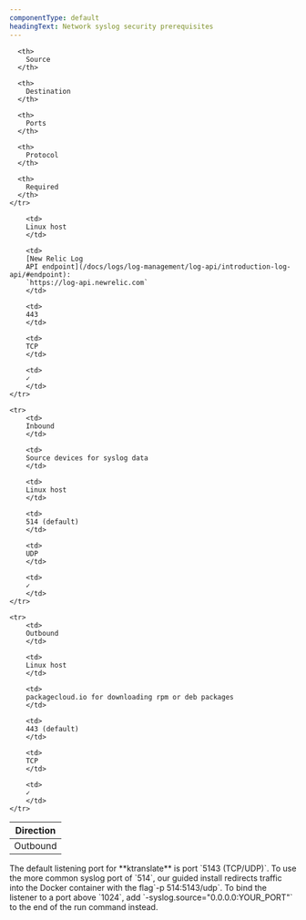 ```yaml
---
componentType: default
headingText: Network syslog security prerequisites
---
```



<table>
  <thead>
    <tr>
      <th style={{ width: '100px' }}>
        Direction
      </th>

      <th>
        Source
      </th>

      <th>
        Destination
      </th>

      <th>
        Ports
      </th>

      <th>
        Protocol
      </th>

      <th>
        Required
      </th>
    </tr>
  </thead>

  <tbody>
    <tr>
        <td>
        Outbound
        </td>

        <td>
        Linux host
        </td>

        <td>
        [New Relic Log
        API endpoint](/docs/logs/log-management/log-api/introduction-log-api/#endpoint):
        `https://log-api.newrelic.com`
        </td>

        <td>
        443
        </td>

        <td>
        TCP
        </td>

        <td>
        ✓
        </td>
    </tr>

    <tr>
        <td>
        Inbound
        </td>

        <td>
        Source devices for syslog data
        </td>

        <td>
        Linux host
        </td>

        <td>
        514 (default)
        </td>

        <td>
        UDP
        </td>

        <td>
        ✓
        </td>
    </tr>

    <tr>
        <td>
        Outbound
        </td>

        <td>
        Linux host
        </td>

        <td>
        packagecloud.io for downloading rpm or deb packages 
        </td>

        <td>
        443 (default)
        </td>

        <td>
        TCP
        </td>

        <td>
        ✓
        </td>
    </tr>
  </tbody>
</table>

<Callout variant="tip">
The default listening port for **ktranslate** is port `5143 (TCP/UDP)`. To use the more common syslog port of `514`, our guided install redirects traffic into the Docker container with the flag`-p 514:5143/udp`. To bind the listener to a port above `1024`, add `-syslog.source="0.0.0.0:YOUR_PORT"` to the end of the run command instead.
</Callout>
